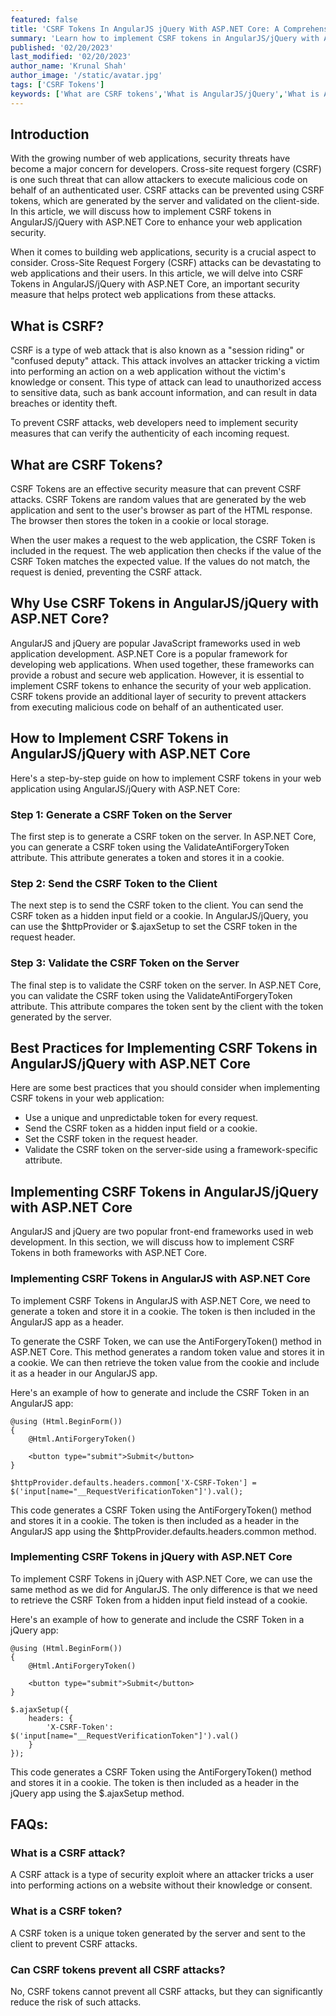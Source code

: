 ```yaml
---
featured: false
title: 'CSRF Tokens In AngularJS jQuery With ASP.NET Core: A Comprehensive Guide'
summary: 'Learn how to implement CSRF tokens in AngularJS/jQuery with ASP.NET Core to enhance your web application security. This article provides a step-by-step guide to help you secure your web application against cross-site request forgery attacks.'
published: '02/20/2023'
last_modified: '02/20/2023'
author_name: 'Krunal Shah'
author_image: '/static/avatar.jpg'
tags: ['CSRF Tokens']
keywords: ['What are CSRF tokens','What is AngularJS/jQuery','What is ASP.NET Core','What is a cross-site request forgery attack','When should I use CSRF tokens','When was AngularJS/jQuery released','When was ASP.NET Core released','Where can I learn more about CSRF tokens','Where can I find AngularJS/jQuery documentation','Where can I find tutorials for ASP.NET Core','How to implement CSRF tokens','How to use AngularJS/jQuery with ASP.NET Core','How to prevent cross-site request forgery attacks','Can I use CSRF tokens in other frameworks','Can I prevent all cross-site request forgery attacks','Can I validate CSRF tokens without a framework-specific attribute','Advantages of using CSRF tokens','Advantages of using AngularJS/jQuery with ASP.NET Core','Advantages of using a framework-specific attribute for CSRF validation','Disadvantages of not using CSRF tokens','Disadvantages of using AngularJS/jQuery with ASP.NET Core','Disadvantages of not validating CSRF tokens']
---
```


## Introduction

With the growing number of web applications, security threats have become a major concern for developers. Cross-site request forgery (CSRF) is one such threat that can allow attackers to execute malicious code on behalf of an authenticated user. CSRF attacks can be prevented using CSRF tokens, which are generated by the server and validated on the client-side. In this article, we will discuss how to implement CSRF tokens in AngularJS/jQuery with ASP.NET Core to enhance your web application security.

When it comes to building web applications, security is a crucial aspect to consider. Cross-Site Request Forgery (CSRF) attacks can be devastating to web applications and their users. In this article, we will delve into CSRF Tokens in AngularJS/jQuery with ASP.NET Core, an important security measure that helps protect web applications from these attacks.

## What is CSRF?

CSRF is a type of web attack that is also known as a "session riding" or "confused deputy" attack. This attack involves an attacker tricking a victim into performing an action on a web application without the victim's knowledge or consent. This type of attack can lead to unauthorized access to sensitive data, such as bank account information, and can result in data breaches or identity theft.

To prevent CSRF attacks, web developers need to implement security measures that can verify the authenticity of each incoming request.

## What are CSRF Tokens?

CSRF Tokens are an effective security measure that can prevent CSRF attacks. CSRF Tokens are random values that are generated by the web application and sent to the user's browser as part of the HTML response. The browser then stores the token in a cookie or local storage.

When the user makes a request to the web application, the CSRF Token is included in the request. The web application then checks if the value of the CSRF Token matches the expected value. If the values do not match, the request is denied, preventing the CSRF attack.

## Why Use CSRF Tokens in AngularJS/jQuery with ASP.NET Core?

AngularJS and jQuery are popular JavaScript frameworks used in web application development. ASP.NET Core is a popular framework for developing web applications. When used together, these frameworks can provide a robust and secure web application. However, it is essential to implement CSRF tokens to enhance the security of your web application. CSRF tokens provide an additional layer of security to prevent attackers from executing malicious code on behalf of an authenticated user.

## How to Implement CSRF Tokens in AngularJS/jQuery with ASP.NET Core

Here's a step-by-step guide on how to implement CSRF tokens in your web application using AngularJS/jQuery with ASP.NET Core:

### Step 1: Generate a CSRF Token on the Server

The first step is to generate a CSRF token on the server. In ASP.NET Core, you can generate a CSRF token using the ValidateAntiForgeryToken attribute. This attribute generates a token and stores it in a cookie.

### Step 2: Send the CSRF Token to the Client

The next step is to send the CSRF token to the client. You can send the CSRF token as a hidden input field or a cookie. In AngularJS/jQuery, you can use the $httpProvider or $.ajaxSetup to set the CSRF token in the request header.

### Step 3: Validate the CSRF Token on the Server

The final step is to validate the CSRF token on the server. In ASP.NET Core, you can validate the CSRF token using the ValidateAntiForgeryToken attribute. This attribute compares the token sent by the client with the token generated by the server.

## Best Practices for Implementing CSRF Tokens in AngularJS/jQuery with ASP.NET Core

Here are some best practices that you should consider when implementing CSRF tokens in your web application:

* Use a unique and unpredictable token for every request.
* Send the CSRF token as a hidden input field or a cookie.
* Set the CSRF token in the request header.
* Validate the CSRF token on the server-side using a framework-specific attribute.

## Implementing CSRF Tokens in AngularJS/jQuery with ASP.NET Core

AngularJS and jQuery are two popular front-end frameworks used in web development. In this section, we will discuss how to implement CSRF Tokens in both frameworks with ASP.NET Core.

### Implementing CSRF Tokens in AngularJS with ASP.NET Core

To implement CSRF Tokens in AngularJS with ASP.NET Core, we need to generate a token and store it in a cookie. The token is then included in the AngularJS app as a header.

To generate the CSRF Token, we can use the AntiForgeryToken() method in ASP.NET Core. This method generates a random token value and stores it in a cookie. We can then retrieve the token value from the cookie and include it as a header in our AngularJS app.

Here's an example of how to generate and include the CSRF Token in an AngularJS app:

```less
@using (Html.BeginForm())
{
    @Html.AntiForgeryToken()

    <button type="submit">Submit</button>
}

$httpProvider.defaults.headers.common['X-CSRF-Token'] = $('input[name="__RequestVerificationToken"]').val();

```

This code generates a CSRF Token using the AntiForgeryToken() method and stores it in a cookie. The token is then included as a header in the AngularJS app using the $httpProvider.defaults.headers.common method.

### Implementing CSRF Tokens in jQuery with ASP.NET Core

To implement CSRF Tokens in jQuery with ASP.NET Core, we can use the same method as we did for AngularJS. The only difference is that we need to retrieve the CSRF Token from a hidden input field instead of a cookie.

Here's an example of how to generate and include the CSRF Token in a jQuery app:

```less
@using (Html.BeginForm())
{
    @Html.AntiForgeryToken()

    <button type="submit">Submit</button>
}

$.ajaxSetup({
    headers: {
        'X-CSRF-Token': $('input[name="__RequestVerificationToken"]').val()
    }
});
```

This code generates a CSRF Token using the AntiForgeryToken() method and stores it in a cookie. The token is then included as a header in the jQuery app using the $.ajaxSetup method.

## FAQs:

### What is a CSRF attack?

A CSRF attack is a type of security exploit where an attacker tricks a user into performing actions on a website without their knowledge or consent.

### What is a CSRF token?

A CSRF token is a unique token generated by the server and sent to the client to prevent CSRF attacks.

### Can CSRF tokens prevent all CSRF attacks?

No, CSRF tokens cannot prevent all CSRF attacks, but they can significantly reduce the risk of such attacks.
